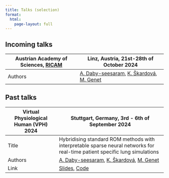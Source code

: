 ```yaml
---
title: Talks (selection)
format:
  html:
    page-layout: full
---
```


## Incoming talks

+-----------------------------------------------------------------------+-------------------------------------------------------------------------------------+
| Austrian Academy of Sciences,                                         |  Linz, Austria, 21st-28th of October 2024                                           |                                
|[RICAM](https://www.oeaw.ac.at/de/ricam/research/groups/group-egger)   |                                                                                     |
+=======================================================================+=====================================================================================+
| Authors                                                               | <a href="index.qmd">A. Daby-seesaram<a>,                                            |
|                                                                       | <a href="https://m3disim.saclay.inria.fr/people/katerina-skardova/">K. Škardová<a>, |
|                                                                       | <a href="https://mgenet.github.io/">M. Genet<a>                                     |
+-----------------------------------------------------------------------+-------------------------------------------------------------------------------------+



## Past talks

+----------------------------------------+-------------------------------------------------------------------------------------+
| Virtual Physiological Human (VPH) 2024 | Stuttgart, Germany, 3rd - 6th of September 2024                                     |
+========================================+=====================================================================================+
| Title                                  | Hybridising standard ROM methods with interpretable sparse neural networks          |
|                                        |for real-time patient specific lung simulations                                      |
+----------------------------------------+-------------------------------------------------------------------------------------+
| Authors                                | <a href="index.qmd">A. Daby-seesaram<a>,                                            |
|                                        | <a href="https://m3disim.saclay.inria.fr/people/katerina-skardova/">K. Škardová<a>, |
|                                        | <a href="https://mgenet.github.io/">M. Genet<a>                                     |
+----------------------------------------+-------------------------------------------------------------------------------------+
| Link                                   | [Slides](Resources/Documents/Presentations/VPH2024/TODO.html),                      |
|                                        |                                [Code](https://pypi.org/project/NeuROM-Py/)          |
+----------------------------------------+-------------------------------------------------------------------------------------+
